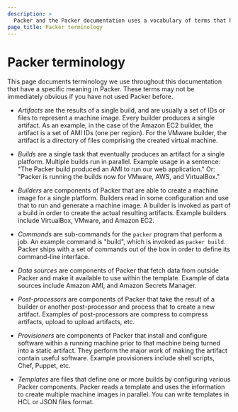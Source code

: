 ```yaml
---
description: >
  Packer and the Packer documentation uses a vocabulary of terms that have specific meaning. Learn about Packer terminology in this glossary. 
page_title: Packer terminology
---
```


# Packer terminology

This page documents terminology we use throughout this documentation that have a specific meaning in Packer. These terms may not be immediately obvious if you have not used Packer before.

- _Artifacts_ are the results of a single build, and are usually a set of IDs
  or files to represent a machine image. Every builder produces a single
  artifact. As an example, in the case of the Amazon EC2 builder, the
  artifact is a set of AMI IDs (one per region). For the VMware builder, the
  artifact is a directory of files comprising the created virtual machine.

- _Builds_ are a single task that eventually produces an artifact for a single
  platform. Multiple builds run in parallel. Example usage in a sentence:
  "The Packer build produced an AMI to run our web application." Or: "Packer
  is running the builds now for VMware, AWS, and VirtualBox."

- _Builders_ are components of Packer that are able to create a machine image
  for a single platform. Builders read in some configuration and use that to
  run and generate a machine image. A builder is invoked as part of a build
  in order to create the actual resulting artifacts. Example builders include
  VirtualBox, VMware, and Amazon EC2.

- _Commands_ are sub-commands for the `packer` program that perform a job.
  An example command is "build", which is invoked as `packer build`. Packer
  ships with a set of commands out of the box in order to define its
  command-line interface.

- _Data sources_ are components of Packer that fetch data from outside Packer
  and make it available to use within the template.
  Example of data sources include Amazon AMI, and Amazon Secrets Manager.

- _Post-processors_ are components of Packer that take the result of a
  builder or another post-processor and process that to create a new
  artifact. Examples of post-processors are compress to compress artifacts,
  upload to upload artifacts, etc.

- _Provisioners_ are components of Packer that install and configure software
  within a running machine prior to that machine being turned into a static
  artifact. They perform the major work of making the artifact contain useful
  software. Example provisioners include shell scripts, Chef, Puppet, etc.

- _Templates_ are files that define one or more builds by configuring various Packer components. Packer reads a template and uses the information to create multiple machine images in parallel. You can write templates in HCL or JSON files format. 

